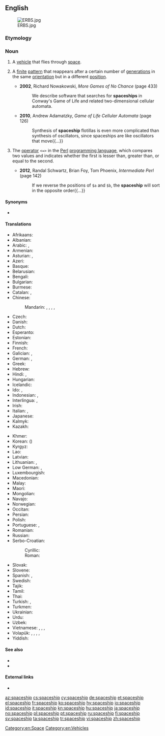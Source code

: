 {{also|space ship}}
==English==
[[File:ERBS.jpg|thumb]]

===Etymology===
{{compound|space|ship|lang=en}}

===Noun===
{{en-noun}}

# A [[vehicle]] that flies through [[space]].
# {{lb|en|cellular automata}} A [[finite]] [[pattern]] that reappears after a certain number of [[generation]]s in the same [[orientation]] but in a different [[position]].
#* '''2002''', Richard Nowakowski, ''More Games of No Chance'' (page 433)
#*: We describe software that searches for '''spaceships''' in Conway's Game of Life and related two-dimensional cellular automata.
#* '''2010''', Andrew Adamatzky, ''Game of Life Cellular Automata'' (page 126)
#*: Synthesis of '''spaceship''' flotillas is even more complicated than synthesis of oscillators, since spaceships are like oscillators that move{{...}}
# {{lb|en|computing|programming}} The [[operator]] <code><=></code> in the [[Perl]] [[programming language]], which compares two values and indicates whether the first is lesser than, greater than, or equal to the second.
#* '''2012''', Randal Schwartz, ‎Brian Foy, ‎Tom Phoenix, ''Intermediate Perl'' (page 142)
#*: If we reverse the positions of <code>$a</code> and <code>$b</code>, the '''spaceship''' will sort in the opposite order{{...}}

====Synonyms====
* {{sense|vehicle}} {{l|en|spacecraft}}

====Translations====
{{trans-top|vehicle that flies through space}}
* Afrikaans: {{t|af|ruimteskip}}
* Albanian: {{t|sq|anije kozmike|f}}
* Arabic: {{t|ar|سَفِينَة فَضَائِيَّة|f|tr=safīna faḍāʾiyya|f}}, {{t|ar|مَرْكَبَة فَضَائِيَّة|f|tr=markaba faḍāʾiyya|f}}
* Armenian: {{t+|hy|տիեզերանավ}}
* Asturian: {{t|ast|nave espacial|f}}, {{t|ast|astronave|f}}
* Azeri: {{t|az|kosmik gəmisi}}
* Basque: {{t|eu|espazio-ontzi}}
* Belarusian: {{t|be|касмі́чны карабе́ль|m|sc=Cyrl}}
* Bengali: {{t|bn|মহাকাশযান|tr=môhakaśôyan|sc=Beng}}
* Bulgarian: {{t|bg|косми́чески ко́раб|m|sc=Cyrl}}
* Burmese: {{t+|my|အာကာသယာဉ်|sc=Mymr}}
* Catalan: {{t|ca|nau espacial|f}}, {{t|ca|astronau|f}}
* Chinese:
*: Mandarin: {{t+|cmn|太空船|tr=tàikōngchuán|sc=Hani}}, {{t+|cmn|飛船|sc=Hani}}, {{t+|cmn|飞船|tr=fēichuán|sc=Hani}}, {{t+|cmn|宇宙飛船|sc=Hani}}, {{t|cmn|宇宙飞船|tr=yǔzhòu fēichuán|sc=Hani}}
* Czech: {{t|cs|kosmická loď|f}}
* Danish: {{t|da|rumskib|n}}
* Dutch: {{t+|nl|ruimteschip|n}}
* Esperanto: {{t|eo|kosmoŝipo}}
* Estonian: {{t|et|kosmoselaev}}
* Finnish: {{t+|fi|avaruusalus}}
* French: {{t+|fr|vaisseau spatial|m}}
* Galician: {{t|gl|nave espacial|f}}, {{t+|gl|astronave|f}}
* German: {{t+|de|Raumschiff|n}}, {{t+|de|Raumfahrzeug|n}}
* Greek: {{t+|el|διαστημόπλοιο|n}}
* Hebrew: {{t+|he|סְפִינַת חָלָל|f|tr=s'finát khalál}}
* Hindi: {{t|hi|अंतरिक्ष यान|m}}, {{t|hi|अंतरिक्ष जहाज़|m}}
* Hungarian: {{t+|hu|űrhajó}}
* Icelandic: {{t+|is|geimskip|n}}
* Ido: {{t+|io|spaconavo}}, {{t|io|spaco-navo}}
* Indonesian: {{t|id|pesawat luar angkasa}}, {{t|id|pesawat ruang angkasa}}
* Interlingua: {{t|ia|astronave}}, {{t|ia|nave spatial}}
* Irish: {{t|ga|spásárthach|m}}
* Italian: {{t+|it|astronave|f}}, {{t|it|nave spaziale|f}}
* Japanese: {{t+|ja|宇宙船|tr=うちゅうせん, uchūsen}}
* Kalmyk: {{t|xal|сансрин өңһц}}
* Kazakh: {{t|kk|ғарыш кемесі|sc=Cyrl}}
{{trans-mid}}
* Khmer: {{t|km|យានអវកាស|tr=yien ʔaʔveaʔkaah|sc=Khmr}}
* Korean: {{t+|ko|우주선|sc=Hang}} ({{t+|ko|宇宙船|sc=Hani}})
* Kyrgyz: {{t|ky|космостук кемеси|sc=Cyrl}}
* Lao: {{t|lo|ຍານອະວະກາດ|sc=Laoo}}
* Latvian: {{t|lv|kosmosa kuģis|m}}
* Lithuanian: {{t+|lt|kosminis laivas|m}}, {{t|lt|erdvėlaivis|m}}
* Low German: {{t|nds|Ruumschipp|n}}, {{t|nds|Ruumfohrtüüg|n}}
* Luxembourgish: {{t|lb|Raumschëff}}
* Macedonian: {{t|mk|вселенски брод|m}}
* Malay: {{t|ms|kapal angkasa lepas}}
* Maori: {{t|mi|waka ātea}}
* Mongolian: {{t|mn|сансрын хөлөг|sc=Cyrl}}
* Navajo: {{t|nv|yá biyiʼgóó náádadiilwoʼígíí}}
* Norwegian: {{t|no|romskip|n}}
* Occitan: {{t|oc|astronau}}
* Persian: {{t|fa|کشتی فضایی|tr=kašti-ye fazâyi}}
* Polish: {{t|pl|statek kosmiczny|m}}
* Portuguese: {{t+|pt|espaçonave|f}}, {{t|pt|nave espacial|f}}
* Romanian: {{t|ro|navă cosmică|f}}
* Russian: {{t+|ru|косми́ческий кора́бль|m}}
* Serbo-Croatian:
*: Cyrillic: {{t|sh|свемирски брод|m}}
*: Roman: {{t|sh|svemirski brod|m}}
* Slovak: {{t|sk|kozmická loď|f}}
* Slovene: {{t|sl|vesoljska ladja|f}}
* Spanish: {{t|es|nave espacial|f}}, {{t+|es|astronave|f}}
* Swedish: {{t+|sv|rymdskepp|n}}
* Tajik: {{t|tg|киштии кайҳонӣ}}
* Tamil: {{t+|ta|விண்கலம்|sc=Taml}}
* Thai: {{t|th|ยานอวกาศ|tr=yaan àwágàat}}
* Turkish: {{t+|tr|uzay gemisi}}, {{t+|tr|atılgan}}
* Turkmen: {{t|tk|kosmos gämisi}}
* Ukrainian: {{t|uk|космі́чний корабе́ль|m}}
* Urdu: {{t|ur|خلائی جہاز|m|tr=xalā'ī jahāz|sc=ur-Arab}}
* Uzbek: {{t|uz|kosmik kemasi}}
* Vietnamese: {{t|vi|phi thuyền}}, {{t|vi|tàu vũ trụ}}, {{t|vi|phi thuyền không gian}}, {{t|vi|thiết bị vũ trụ}}
* Volapük: {{t|vo|stelanaf}}, {{t|vo|levalanaf}}, {{t|vo|lespadanaf}}, {{t|vo|kosmonaf}}, {{t+|vo|sinaf}}
* Yiddish: {{t|yi|קאָסמאָסשיף|f}}
{{trans-bottom}}

====See also====
* {{l|en|flying saucer}}
* {{l|en|UFO}}

====External links====
* {{projectlink|wikipedia}}

[[Category:en:Space]]
[[Category:en:Vehicles]]

[[az:spaceship]]
[[cs:spaceship]]
[[cy:spaceship]]
[[de:spaceship]]
[[et:spaceship]]
[[el:spaceship]]
[[fr:spaceship]]
[[ko:spaceship]]
[[hy:spaceship]]
[[io:spaceship]]
[[id:spaceship]]
[[it:spaceship]]
[[kn:spaceship]]
[[hu:spaceship]]
[[ja:spaceship]]
[[no:spaceship]]
[[pl:spaceship]]
[[pt:spaceship]]
[[ru:spaceship]]
[[fi:spaceship]]
[[sv:spaceship]]
[[ta:spaceship]]
[[tr:spaceship]]
[[vi:spaceship]]
[[zh:spaceship]]